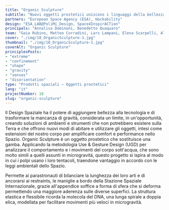 ```yaml
---
title: "Organic Sculpture"
subtitle: "Nuovi oggetti prostetici uniscono i linguaggi della bellezza e della tecnologia per aumentare le performance di astronauti e parastronauti."
partners: "European Space Agency (ESA), Hackability"
design: "ESA_LAB@PoliMi_Design, Space4InspirACTion"
principals: "Annalisa Dominoni, Benedetto Quaquaro"
team: "Gaia Rubino, Matteo Corradini, Lars Lampani, Elena Scarpelli, Alexandra Spassov, Zixin Zheng"
cover: "./img/18_OrganicSculpture-1.jpg"
thumbnail: "./img/18_OrganicSculpture-1.jpg"
coverAlt: "Organic Sculpture"
principlesPosts:
- "extreme"
- "confinement"
- "shape"
- "gravity"
- "senses"
- "disorientation"
type: "Prodotti spaziali — Oggetti prostetici"
lang: "it"
projectNumber: 18
slug: "organic-sculpture"
---
```


Il Design Spaziale ha il potere di aggiungere bellezza alla tecnologia e di trasformare la mancanza di gravità, considerata un limite, in un'opportunità, creando soluzioni di ambienti e strumenti che non potrebbero esistere sulla Terra e che offrono nuovi modi di abitare e utilizzare gli oggetti, intesi come estensioni del nostro corpo per amplificare comfort e performance nello Spazio. Organic Sculpture è un oggetto prostetico che sostituisce una gamba. Applicando la metodologia Use & Gesture Design (UGD) per analizzare il comportamento e i movimenti del corpo sott'acqua, che sono molto simili a quelli assunti in microgravità, questo progetto si ispira al modo in cui i polpi usano i loro tentacoli, traendone vantaggio in accordo con le leggi ambientali dello Spazio. 

Permette ai parastronauti di bilanciare la lunghezza dei loro arti e di ancorarsi ai restraints, le maniglie a bordo della Stazione Spaziale Internazionale, grazie all'appendice soffice a forma di sfera che si deforma permettendo una maggiore aderenza sulle diverse superfici. La struttura elastica e flessibile ricorda la molecola del DNA, una lunga spirale a doppia elica, modellata per facilitare movimenti più veloci in microgravità.